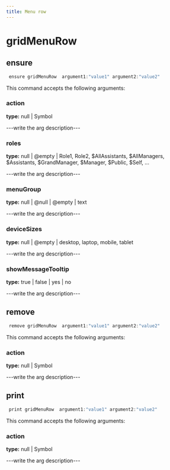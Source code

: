 ```yaml
---
title: Menu row
---
```


# gridMenuRow

## ensure

```js filename="Terminal" copy
 ensure gridMenuRow  argument1:"value1" argument2:"value2"
```

This command accepts the following arguments:

### action
**type:** null | Symbol

---write the arg description---

### roles
**type:** null | @empty | Role1, Role2, $AllAssistants, $AllManagers, $Assistants, $GrandManager, $Manager, $Public, $Self, ...

---write the arg description---

### menuGroup
**type:** null | @null | @empty | text

---write the arg description---

### deviceSizes
**type:** null | @empty | desktop, laptop, mobile, tablet

---write the arg description---

### showMessageTooltip
**type:** true | false | yes | no

---write the arg description---


## remove

```js filename="Terminal" copy
 remove gridMenuRow  argument1:"value1" argument2:"value2"
```

This command accepts the following arguments:

### action
**type:** null | Symbol

---write the arg description---


## print

```js filename="Terminal" copy
 print gridMenuRow  argument1:"value1" argument2:"value2"
```

This command accepts the following arguments:

### action
**type:** null | Symbol

---write the arg description---


